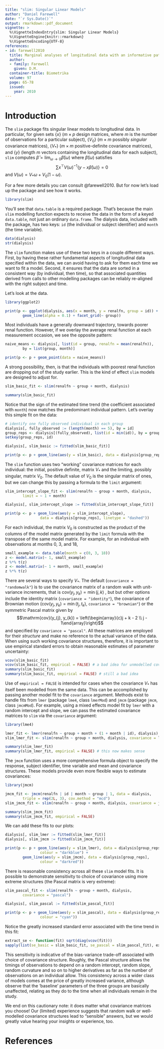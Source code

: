 ```yaml
---
title: "slim: Singular Linear Models"
author: "Daniel Farewell"
date: "`r Sys.Date()`"
output: rmarkdown::pdf_document
vignette: >
  %\VignetteIndexEntry{slim: Singular Linear Models}
  %\VignetteEngine{knitr::rmarkdown}
  %\VignetteEncoding{UTF-8}
references:
- id: farewell2010
  title: Marginal analyses of longitudinal data with an informative pattern of observations
  author:
  - family: Farewell
    given: D.M.
  container-title: Biometrika
  volume: 97
  page: 65-78
  issued:
    year: 2010
---
```


# Introduction

The `slim` package fits singular linear models to longitudinal data. In
particular, for given sets $\{x\}$ ($m \times p$ design matrices, where $m$ is
the number of observations for a particular subject), $\{V_{0}\}$ ($m \times m$
possibly *singular* covariance matrices), $\{V_{*}\}$ ($m \times m$
positive-definite covariance matrices), and $\{y\}$ (length $m$ vectors
containing the longitudinal data for each subject), `slim` computes
$\hat{\beta} = \lim_{\omega \to 0} \hat{\beta}(\omega)$ where
$\hat{\beta}(\omega)$ satisfies $$ \sum x^{\top} V(\omega)^{-1} \{y
- x \hat{\beta}(\omega)\} = 0 $$ and $V(\omega) = V_{*} \omega + V_{0} (1
- \omega)$.

For a few more details you can consult @farewell2010. But for now let's load up
the package and see how it works.

```r
library(slim)
```

You'll see that `data.table` is a required package. That's because the main
`slim` modelling function expects to receive the data in the form of a keyed
`data.table`, not just an ordinary `data.frame`. The dialysis data, included
with the package, has two keys: `id` (the individual or subject identifier) and
`month` (the time variable). 

```r
data(dialysis)
str(dialysis)
```

The `slim` function makes use of these two keys in a couple different ways.
First, by having these rather fundamental aspects of longitudinal data
specified within the data, we can avoid having to ask for them each time we
want to fit a model. Second, it ensures that the data are sorted in
a consistent way (by individual, then time), so that associated quantities
derived from calls to other modelling packages can be reliably re-aligned with
the right subject and time.

Let's look at the data.

```r
library(ggplot2)

print(p <- ggplot(dialysis, aes(x = month, y = renalfn, group = id)) +
        geom_line(alpha = 0.1) + facet_grid(~ group))
```

Most individuals have a generally downward trajectory, towards poorer renal
function. However, if we overlay the average renal function at each measurement
occasion, we see the opposite pattern:

```r
naive_means <- dialysis[, list(id = group, renalfn = mean(renalfn)),
        by = list(group, month)]

print(p <- p + geom_point(data = naive_means))
```

A strong possibility, then, is that the individuals with poorest renal function
are dropping out of the study earlier. This is the kind of effect `slim` models
are designed to adjust for.

```r
slim_basic_fit <- slim(renalfn ~ group + month, dialysis)

summary(slim_basic_fit)
```

Notice that the sign of the estimated time trend (the coefficient associated
with `month`) now matches the predominant individual pattern. Let's overlay
this simple fit on the data:

```r
# identify one fully observed individual in each group
dialysis[, fully_observed := (length(month) == 5), by = id]
group_reps <- dialysis[(fully_observed), list(id = min(id)), by = group]  
setkey(group_reps, id) 

dialysis[, slim_basic := fitted(slim_basic_fit)]
```

```r
print(p <- p + geom_line(aes(y = slim_basic), data = dialysis[group_reps]))
```

The `slim` function uses two "working" covariance matrices for each individual:
the initial, positive definite, matrix $V_{*}$ and the limiting, possibly
singular, matrix $V_{0}$. The default value of $V_{0}$ is the singular matrix
of ones, but we can change this by passing a formula to the `limit` argument:

```r
slim_intercept_slope_fit <- slim(renalfn ~ group + month, dialysis,
        limit = ~ 1 + month) 

dialysis[, slim_intercept_slope := fitted(slim_intercept_slope_fit)]
```

```r
print(p <- p + geom_line(aes(y = slim_intercept_slope),
                data = dialysis[group_reps], linetype = "dashed"))
```

For each individual, the matrix $V_{0}$ is constructed as the product of the
columns of the model matrix generated by the `limit` formula with the transpose
of the same model matrix. For example, for an individual with observations at
months 0, 3, and 18,

```r
small_example <- data.table(month = c(0, 3, 18))
z <- model.matrix(~ 1, small_example)
z %*% t(z)
z <- model.matrix(~ 1 + month, small_example)
z %*% t(z)
```

There are several ways to specify $V_{*}$. The default (`covariance
= "randomwalk"`) is to use the covariance matrix of a random walk with
unit-variance increments, that is $\mathrm{cov}(y_{j}, y_{k}) = \min(j, k)$
, but but other options include the identity matrix (`covariance
= "identity"`), the covariance of Brownian motion ($\mathrm{cov}(y_{j}, y_{k})
= \min(t_{j}, t_{k})$, `covariance = "brownian"`) or the symmetric Pascal
matrix given by $$\mathrm{cov}(y_{j}, y_{k}) = \left(\begin{array}{c}j + k - 2 \\
j - 1\end{array}\right)$$and specified by `covariance = "pascal"`. All these
matrices are employed for their *structure* and make no reference to the actual
variance of the data. When using such working covariance structures, therefore,
it is important to use empirical standard errors to obtain reasonable estimates
of parameter uncertainty:

```r
vcov(slim_basic_fit)
vcov(slim_basic_fit, empirical = FALSE) # a bad idea for unmodelled covariances!
summary(slim_basic_fit)
summary(slim_basic_fit, empirical = FALSE) # still a bad idea
```

Use of `empirical = FALSE` is intended for cases when the covariance $V_{*}$
has itself been modelled from the same data. This can be accomplished by
passing another model fit to the `covariance` argument. Methods exist to handle
fits from `lmer` (package `lme4`, class `lmerMod`) and `jmcm` (package `jmcm`,
class `jmcmMod`). For example, using a mixed effects model fit by `lmer` with
a random intercept and slope, we can pass the estimated covariance matrices to
`slim` via the `covariance` argument: 

```r
library(lme4)

lmer_fit <- lmer(renalfn ~ group + month + (1 + month | id), dialysis)
slim_lmer_fit <- slim(renalfn ~ group + month, dialysis, covariance = lmer_fit)

summary(slim_lmer_fit)
summary(slim_lmer_fit, empirical = FALSE) # this now makes sense
```

The `jmcm` function uses a more comprehensive formula object to specify the
response, subject identifier, time variable and mean and covariance structures.
These models provide even more flexible ways to estimate covariances:

```r
library(jmcm)

jmcm_fit <- jmcm(renalfn | id | month ~ group | 1, data = dialysis,
        triple = rep(2L, 3), cov.method = "mcd")
slim_jmcm_fit <- slim(renalfn ~ group + month, dialysis, covariance = jmcm_fit)

summary(slim_jmcm_fit)
summary(slim_jmcm_fit, empirical = FALSE)
```
We can add these fits to our plots:

```r
dialysis[, slim_lmer := fitted(slim_lmer_fit)]
dialysis[, slim_jmcm := fitted(slim_jmcm_fit)]
```

```r
print(p <- p + geom_line(aes(y = slim_lmer), data = dialysis[group_reps],
                colour = "darkblue") +
        geom_line(aes(y = slim_jmcm), data = dialysis[group_reps],
                colour = "darkred"))
```

There is reasonable consistency across all these `slim` model fits. It is
possible to demonstrate sensitivity to choice of covariance using more extreme
structures (the Pascal matrix is very extreme):

```r
slim_pascal_fit <- slim(renalfn ~ group + month, dialysis,
        covariance = "pascal")

dialysis[, slim_pascal := fitted(slim_pascal_fit)]
```

```r
print(p <- p + geom_line(aes(y = slim_pascal), data = dialysis[group_reps],
                colour = "cyan"))
```
Notice the greatly increased standard error associated with the time trend in this fit:
```r
extract_se <- function(fit) sqrt(diag(vcov(fit)))
sapply(list(se_basic = slim_basic_fit, se_pascal = slim_pascal_fit), extract_se)
```

This sensitivity is indicative of the bias-variance trade-off associated with
choice of covariance structure. Roughly, the Pascal structure allows the
timings of observations to depend on a random intercept, random slope, random
curvature and so on to higher derivatives as far as the number of observations
on an individual allow. This consistency across a wider class of models comes
at the price of greatly increased variance, although observe that the
'baseline' parameters of the three groups are basically unaffected, relating as
they do to the time when all individuals remain in the study.

We end on this cautionary note: it does matter what covariance matrices you
choose! Our (limited) experience suggests that random walk or well-modelled
covariance structures lead to "sensible" answers, but we would greatly value
hearing your insights or experience, too. 

# References
